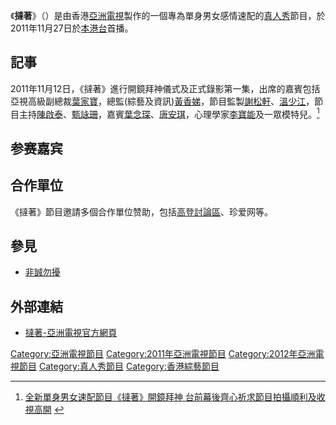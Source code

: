 {{亞視節目
| 中文節目名=撻著
| 英文節目名={{lang|en|Click}}
| 別名=撻著－為你鍾情
| 圖像=[[File:Speed_Date.jpg|300px]]
| 製作年份=2011年
| aTV-11首播日期=2011年11月27日
| aTV-11首播時間=
| 監製=[[謝松軒|謝松軒]]、[[溫少江|溫少江]]
| 集數=13
| 類型=單身男女感情速配真人騷
| 製作公司=[[香港|香港]][[亞洲電視|亞洲電視]]
| 主持=[[陳啟泰|陳啟泰]]、[[甄詠珊|甄詠珊]]
| 主題音樂=[[D大調卡農|D大調卡農]]
| 網頁=https://web.archive.org/web/20111126094926/http://www.hkatv.com/v5/11/click/
}}
《'''撻著'''》（{{lang-en|'''Click'''}}）是由香港[[亞洲電視|亞洲電視]]製作的一個專為單身男女感情速配的[[真人秀|真人秀]]節目，於2011年11月27日於[[本港台|本港台]]首播。

==記事==
2011年11月12日，《撻著》進行開鏡拜神儀式及正式錄影第一集，出席的嘉賓包括亞視高級副總裁[[葉家寶|葉家寶]]，總監(綜藝及資訊)[[黃香娣|黃香娣]]，節目監製[[謝松軒|謝松軒]]、[[溫少江|溫少江]]，節目主持[[陳啟泰|陳啟泰]]、[[甄詠珊|甄詠珊]]，嘉賓[[葉念琛|葉念琛]]、[[唐安琪|唐安琪]]，心理學家[[李寶能|李寶能]]及一眾模特兒。<ref>[http://app2.hkatv.com/v5/atvnews/atvnews.php?id=4034 全新單身男女速配節目《撻著》開鏡拜神 台前幕後齊心祈求節目拍攝順利及收視高開] {{webarchive|url=https://web.archive.org/web/20111115205727/http://app2.hkatv.com/v5/atvnews/atvnews.php?id=4034 |date=2011-11-15 }}</ref>

== 参赛嘉宾 ==

<!--欢迎补充参赛嘉宾-->

==合作單位==
《撻著》節目邀請多個合作單位赞助，包括[[高登討論區|高登討論區]]、珍爱网等。

==參見==
*[[非誠勿擾_(節目)|非誠勿擾]]

==外部連結==
*[https://web.archive.org/web/20111126094926/http://www.hkatv.com/v5/11/click/ 撻著-亞洲電視官方網頁]

<references/>

[[Category:亞洲電視節目|Category:亞洲電視節目]]
[[Category:2011年亞洲電視節目|Category:2011年亞洲電視節目]]
[[Category:2012年亞洲電視節目|Category:2012年亞洲電視節目]]
[[Category:真人秀節目|Category:真人秀節目]]
[[Category:香港綜藝節目|Category:香港綜藝節目]]